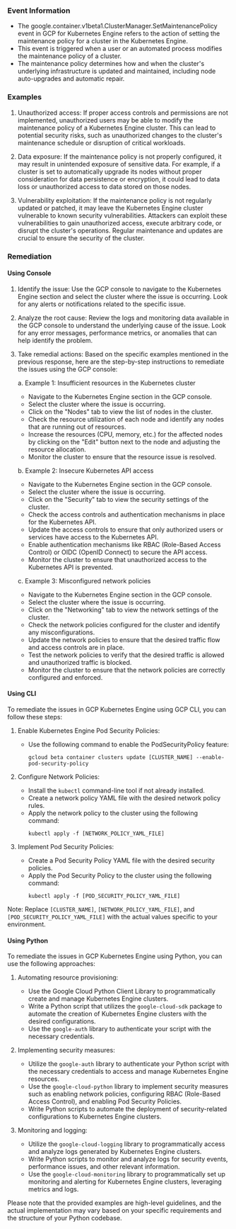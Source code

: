 
### Event Information

- The google.container.v1beta1.ClusterManager.SetMaintenancePolicy event in GCP for Kubernetes Engine refers to the action of setting the maintenance policy for a cluster in the Kubernetes Engine.
- This event is triggered when a user or an automated process modifies the maintenance policy of a cluster.
- The maintenance policy determines how and when the cluster's underlying infrastructure is updated and maintained, including node auto-upgrades and automatic repair.


### Examples

1. Unauthorized access: If proper access controls and permissions are not implemented, unauthorized users may be able to modify the maintenance policy of a Kubernetes Engine cluster. This can lead to potential security risks, such as unauthorized changes to the cluster's maintenance schedule or disruption of critical workloads.

2. Data exposure: If the maintenance policy is not properly configured, it may result in unintended exposure of sensitive data. For example, if a cluster is set to automatically upgrade its nodes without proper consideration for data persistence or encryption, it could lead to data loss or unauthorized access to data stored on those nodes.

3. Vulnerability exploitation: If the maintenance policy is not regularly updated or patched, it may leave the Kubernetes Engine cluster vulnerable to known security vulnerabilities. Attackers can exploit these vulnerabilities to gain unauthorized access, execute arbitrary code, or disrupt the cluster's operations. Regular maintenance and updates are crucial to ensure the security of the cluster.

### Remediation

#### Using Console

1. Identify the issue: Use the GCP console to navigate to the Kubernetes Engine section and select the cluster where the issue is occurring. Look for any alerts or notifications related to the specific issue.

2. Analyze the root cause: Review the logs and monitoring data available in the GCP console to understand the underlying cause of the issue. Look for any error messages, performance metrics, or anomalies that can help identify the problem.

3. Take remedial actions: Based on the specific examples mentioned in the previous response, here are the step-by-step instructions to remediate the issues using the GCP console:

   a. Example 1: Insufficient resources in the Kubernetes cluster
      - Navigate to the Kubernetes Engine section in the GCP console.
      - Select the cluster where the issue is occurring.
      - Click on the "Nodes" tab to view the list of nodes in the cluster.
      - Check the resource utilization of each node and identify any nodes that are running out of resources.
      - Increase the resources (CPU, memory, etc.) for the affected nodes by clicking on the "Edit" button next to the node and adjusting the resource allocation.
      - Monitor the cluster to ensure that the resource issue is resolved.

   b. Example 2: Insecure Kubernetes API access
      - Navigate to the Kubernetes Engine section in the GCP console.
      - Select the cluster where the issue is occurring.
      - Click on the "Security" tab to view the security settings of the cluster.
      - Check the access controls and authentication mechanisms in place for the Kubernetes API.
      - Update the access controls to ensure that only authorized users or services have access to the Kubernetes API.
      - Enable authentication mechanisms like RBAC (Role-Based Access Control) or OIDC (OpenID Connect) to secure the API access.
      - Monitor the cluster to ensure that unauthorized access to the Kubernetes API is prevented.

   c. Example 3: Misconfigured network policies
      - Navigate to the Kubernetes Engine section in the GCP console.
      - Select the cluster where the issue is occurring.
      - Click on the "Networking" tab to view the network settings of the cluster.
      - Check the network policies configured for the cluster and identify any misconfigurations.
      - Update the network policies to ensure that the desired traffic flow and access controls are in place.
      - Test the network policies to verify that the desired traffic is allowed and unauthorized traffic is blocked.
      - Monitor the cluster to ensure that the network policies are correctly configured and enforced.

#### Using CLI

To remediate the issues in GCP Kubernetes Engine using GCP CLI, you can follow these steps:

1. Enable Kubernetes Engine Pod Security Policies:
   - Use the following command to enable the PodSecurityPolicy feature:
     ```
     gcloud beta container clusters update [CLUSTER_NAME] --enable-pod-security-policy
     ```

2. Configure Network Policies:
   - Install the `kubectl` command-line tool if not already installed.
   - Create a network policy YAML file with the desired network policy rules.
   - Apply the network policy to the cluster using the following command:
     ```
     kubectl apply -f [NETWORK_POLICY_YAML_FILE]
     ```

3. Implement Pod Security Policies:
   - Create a Pod Security Policy YAML file with the desired security policies.
   - Apply the Pod Security Policy to the cluster using the following command:
     ```
     kubectl apply -f [POD_SECURITY_POLICY_YAML_FILE]
     ```

Note: Replace `[CLUSTER_NAME]`, `[NETWORK_POLICY_YAML_FILE]`, and `[POD_SECURITY_POLICY_YAML_FILE]` with the actual values specific to your environment.

#### Using Python

To remediate the issues in GCP Kubernetes Engine using Python, you can use the following approaches:

1. Automating resource provisioning:
   - Use the Google Cloud Python Client Library to programmatically create and manage Kubernetes Engine clusters.
   - Write a Python script that utilizes the `google-cloud-sdk` package to automate the creation of Kubernetes Engine clusters with the desired configurations.
   - Use the `google-auth` library to authenticate your script with the necessary credentials.

2. Implementing security measures:
   - Utilize the `google-auth` library to authenticate your Python script with the necessary credentials to access and manage Kubernetes Engine resources.
   - Use the `google-cloud-python` library to implement security measures such as enabling network policies, configuring RBAC (Role-Based Access Control), and enabling Pod Security Policies.
   - Write Python scripts to automate the deployment of security-related configurations to Kubernetes Engine clusters.

3. Monitoring and logging:
   - Utilize the `google-cloud-logging` library to programmatically access and analyze logs generated by Kubernetes Engine clusters.
   - Write Python scripts to monitor and analyze logs for security events, performance issues, and other relevant information.
   - Use the `google-cloud-monitoring` library to programmatically set up monitoring and alerting for Kubernetes Engine clusters, leveraging metrics and logs.

Please note that the provided examples are high-level guidelines, and the actual implementation may vary based on your specific requirements and the structure of your Python codebase.

